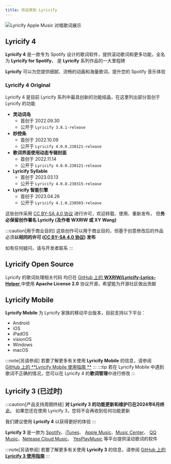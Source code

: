 ```yaml
---
title: 欢迎来到 Lyricify
---
```


![Lyricify Apple Music 对唱歌词展示](@assets/get-started/func-lyrics-am-duet.png)

## Lyricify 4

**Lyricify 4** 是一款专为 Spotify 设计的歌词软件，提供滚动歌词和更多功能，全名为 **Lyricify for Spotify**，
是 **Lyricify** 系列作品的一大里程碑

**Lyricify** 可以为您提供细腻、流畅的动画和海量歌词，提升您的 Spotify 音乐体验

### Lyricify 4 Original

Lyricify 4 是目前 Lyricify 系列中最具创新的功能结晶，在这里列出部分首创于 Lyricify 的功能

- **灵动词岛**
  - 首创于 2022.09.30
  - 公开于 `Lyricify 3.8.1-release`
- **妙控条**
  - 首创于 2022.10.09
  - 公开于 `Lyricify 4.0.0.230121-release`
- **歌词界面使用动态专辑封面**
  - 首创于 2022.11.14
  - 公开于 `Lyricify 4.0.0.230121-release`
- **Lyricify Syllable**
  - 首创于 2023.03.13
  - 公开于 `Lyricify 4.0.8.230315-release`
- **Lyricify 智能引擎**
  - 首创于 2023.04.26
  - 公开于 `Lyricify 4.1.0.230503-release`

这些创作采用 [CC BY-SA 4.0 协议](https://creativecommons.org/licenses/by-sa/4.0/) 进行许可，欢迎转载、使用、重新发布，
但**务必保留创作署名 Lyricify (及作者 WXRIW 或 XY Wang)**

:::caution[用于商业目的]
这些创作可以用于商业目的，但基于创意修改后的作品必须**以相同的许可
([CC BY-SA 4.0 协议](https://creativecommons.org/licenses/by-sa/4.0/)) 发布**

如有任何疑问，请与开发者联系
:::

## Lyricify Open Source

Lyricify 的歌词处理相关代码 均已在
[ GitHub 上的 **WXRIW/Lyricify-Lyrics-Helper** ](https://github.com/WXRIW/Lyricify-Lyrics-Helper)
中使用 **Apache License 2.0** 协议开源，希望能为开源社区做出贡献

## Lyricify Mobile

**Lyricify Mobile** 为 Lyricify 家族的移动平台版本，目前支持以下平台：

- Android
- iOS
- iPadOS
- visionOS
- Windows
- macOS

:::note[另请参阅] 若要了解更多有关使用 **Lyricify Mobile** 的信息，请参阅
[GitHub 上的 **Lyricify Mobile 使用指南
**](https://github.com/WXRIW/Lyricify-App/blob/main/docs/Lyricify%20Mobile/README.md)
:::
:::tip
若在 Lyricify Mobile 中遇到歌词不正确的情况，您可以在 Lyricify 4 的**歌词管理**中进行修改
:::

## Lyricify 3 (已过时)

:::caution[产品支持周期终结]
**对 Lyricify 3 的功能更新和维护已在2024年6月终止**。 如果您还在使用 Lyricify 3，您将不会再收到任何功能更新

我们建议使用 **Lyricify 4** 以获得更好的体验
:::

**Lyricify 3** 是一款为 [Spotify](https://www.spotify.com)、[iTunes](https://www.apple.com/itunes/)、
[Apple Music](https://music.apple.com/)、[Music Center](https://www.sony.com/electronics/support/articles/MC4PC020001)、
[QQ Music](https://y.qq.com)、[Netease Cloud Music](https://music.163.com)、
[YesPlayMusic](https://github.com/qier222/YesPlayMusic) 等平台提供滚动歌词的软件

:::note[另请参阅]
若要了解更多有关使用 **Lyricify 3** 的信息，请参阅
[GitHub 上的 **Lyricify 3 使用指南**](https://github.com/WXRIW/Lyricify-App/blob/main/docs/Lyricify%203/README.md)
:::
